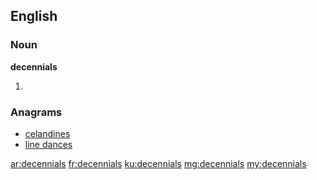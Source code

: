 ==English==

===Noun===
'''decennials'''

# {{plural of|decennial}}

===Anagrams===
* [[celandines#English|celandines]]
* [[line dances#English|line dances]]

[[ar:decennials]]
[[fr:decennials]]
[[ku:decennials]]
[[mg:decennials]]
[[my:decennials]]